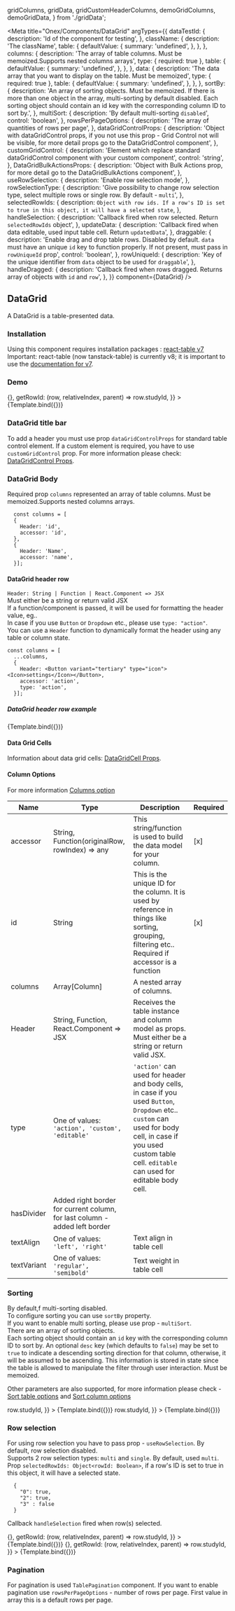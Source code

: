 
  gridColumns,
  gridData,
  gridCustomHeaderColumns,
  demoGridColumns,
  demoGridData,
} from './gridData';

<Meta
  title="Onex/Components/DataGrid"
  argTypes={{
    dataTestId: {
      description: 'Id of the component for testing',
    },
    className: {
      description: 'The className',
      table: {
        defaultValue: {
          summary: 'undefined',
        },
      },
    },
    columns: {
      description: 'The array of table columns. Must be memoized.Supports nested columns arrays',
      type: { required: true },
      table: {
        defaultValue: {
          summary: 'undefined',
        },
      },
    },
    data: {
      description: 'The data array that you want to display on the table. Must be memoized',
      type: { required: true },
      table: {
        defaultValue: {
          summary: 'undefined',
        },
      },
    },
    sortBy: {
      description:
        'An array of sorting objects. Must be memoized. If there is more than one object in the array, multi-sorting by default disabled. Each sorting object should contain an id key with the corresponding column ID to sort by.',
    },
    multiSort: {
      description: 'By default multi-sorting ```disabled```',
      control: 'boolean',
    },
    rowsPerPageOptions: {
      description: 'The array of quantities of rows per page',
    },
    dataGridControlProps: {
      description:
        'Object with dataGridControl props, if you not use this prop - Grid Control not will be visible, for more detail props go to the DataGridControl component',
    },
    customGridControl: {
      description:
        'Element which replace standard dataGridControl component with your custom component',
      control: 'string',
    },
    DataGridBulkActionsProps: {
      description:
        'Object with Bulk Actions prop, for more detail go to the DataGridBulkActions component',
    },
    useRowSelection: {
      description: 'Enable row selection mode',
    },
    rowSelectionType: {
      description:
        'Give possibility to change row selection type, select multiple rows or single row. By default - ```multi```',
    },
    selectedRowIds: {
      description: `Object with row ids. If a row's ID is set to true in this object, it will have a selected state`,
    },
    handleSelection: {
      description: 'Callback fired when row selected. Return ```selectedRowIds``` object',
    },
    updateData: {
      description:
        'Callback fired when data editable, used input table cell. Return ```updatedData```',
    },
    draggable: {
      description:
        'Enable drag and drop table rows. Disabled by default. ```data``` must have an unique ```id``` key to function properly. If not present, must pass in ```rowUniqueId``` prop',
      control: 'boolean',
    },
    rowUniqueId: {
      description:
        'Key of the unique identifier from ```data``` object to be used for ```draggable```',
    },
    handleDragged: {
      description:
        'Callback fired when rows dragged. Returns array of objects with ```id``` and ```row```',
    },
  }}
  component={DataGrid}
/>


## DataGrid

A DataGrid is a table-presented data.

### Installation

Using this component requires installation packages : [react-table v7](https://www.npmjs.com/package/react-table/v/7.8.0)
Important: react-table (now tanstack-table) is currently v8; it is important to use the [documentation for v7](https://react-table-v7.tanstack.com/docs/overview).

### Demo

<Canvas>
  <Story
    height="75rem"
    name="Demo"
    args={{
      dataTestId: 'data-grid-test-id',
      className: 'data-grid-custom',
      columns: demoGridColumns,
      data: demoGridData,
      dataGridControlProps: {
        secondaryActions: [
          {
            title: 'action1',
          },
          {
            title: 'action2',
          },
          {
            title: 'action3',
          },
        ],
      },
      dataGridBulkActionsProps: {
        actions: [
          {
            title: 'action1',
          },
          {
            title: 'action2',
          },
        ],
        dropdownActions: [
          {
            title: 'action1',
          },
          {
            title: 'action2',
          },
          {
            title: 'action3',
          },
        ],
      },
      sortBy: [
        {
          id: 'id',
        },
      ],
      rowsPerPageOptions: [10, 15],
      useRowSelection: true,
      rowSelectionType: 'multi',
      handleSelection: () => {},
      getRowId: (row, relativeIndex, parent) => row.studyId,
    }}
  >
    {Template.bind({})}
  </Story>
</Canvas>

<ArgsTable story="Demo" />

### DataGrid title bar

To add a header you must use prop `dataGridControlProps` for standard table control element.
If a custom element is required, you have to use `customGridControl` prop.
For more information please check: [DataGridControl Props](/docs/onex-components-datagrid-datagridcontrol--demo).

### DataGrid Body

Required prop `columns` represented an array of table columns. Must be memoized.Supports nested columns arrays.

```
  const columns = [
  {
    Header: 'id',
    accessor: 'id',
  },
  {
    Header: 'Name',
    accessor: 'name',
  }];
```

#### DataGrid header row

`Header: String | Function | React.Component => JSX`<br/>
Must either be a string or return valid JSX<br/>
If a function/component is passed, it will be used for formatting the header value, eg..<br/>
In case if you use `Button` or `Dropdown` etc., please use `type: "action"`.<br/>
You can use a `Header` function to dynamically format the header using any table or column state.<br/>

```
const columns = [
  ...columns,
  {
    Header: <Button variant="tertiary" type="icon"><Icon>settings</Icon></Button>,
    accessor: 'action',
    type: 'action',
  }];
```

##### DataGrid header row example

<Canvas>
  <Story
    name="CustomHeaderCell"
    args={{
      dataTestId: 'data-grid-custom-header-cell-test-id',
      className: 'data-grid-custom-header-cell-custom',
      columns: gridCustomHeaderColumns,
      data: [],
    }}
  >
    {Template.bind({})}
  </Story>
</Canvas>

#### Data Grid Cells

Information about data grid cells: [DataGridCell Props](/docs/onex-components-datagrid-datagridcell--demo).

#### Column Options

For more information [Columns option](https://react-table-v7.tanstack.com/docs/api/useTable#column-options)

| Name        | Type                                                                       | Description                                                                                                                                                                                                       | Required |
| ----------- | -------------------------------------------------------------------------- | ----------------------------------------------------------------------------------------------------------------------------------------------------------------------------------------------------------------- | -------- |
| accessor    | String, Function(originalRow, rowIndex) => any                             | This string/function is used to build the data model for your column.                                                                                                                                             | [x]      |
| id          | String                                                                     | This is the unique ID for the column. It is used by reference in things like sorting, grouping, filtering etc.. Required if accessor is a function                                                                | [x]      |
| columns     | Array[Column]                                                              | A nested array of columns.                                                                                                                                                                                        |          |
| Header      | String, Function, React.Component => JSX                                   | Receives the table instance and column model as props. Must either be a string or return valid JSX.                                                                                                               |          |
| type        | One of values: `'action', 'custom', 'editable'`                            | `'action'` can used for header and body cells, in case if you used `Button`, `Dropdown` etc.. `custom` can used for body cell, in case if you used custom table cell. `editable` can used for editable body cell. |          |
| hasDivider  | Added right border for current column, for last column - added left border |                                                                                                                                                                                                                   |          |
| textAlign   | One of values: `'left', 'right'`                                           | Text align in table cell                                                                                                                                                                                          |          |
| textVariant | One of values: `'regular', 'semibold'`                                     | Text weight in table cell                                                                                                                                                                                         |          |

### Sorting

By default,f multi-sorting disabled.<br/>
To configure sorting you can use `sortBy` property.<br/>
If you want to enable multi sorting, please use prop - `multiSort`.<br/>
There are an array of sorting objects.<br/>
Each sorting object should contain an `id` key with the corresponding column ID to sort by. An optional `desc` key
(which defaults to `false`) may be set to `true` to indicate a descending sorting direction for that column, otherwise,
it will be assumed to be ascending. This information is stored in state since the table is allowed to manipulate the filter through user interaction.
Must be memoized.

Other parameters are also supported, for more information please check - [Sort table options](https://react-table-v7.tanstack.com/docs/api/useSortBy#table-options) and [Sort column options](https://react-table-v7.tanstack.com/docs/api/useSortBy#column-options)

<Canvas>
  <Story
    name="SingleSorting"
    height="28rem"
    args={{
      dataTestId: 'data-grid-single-sorting-test-id',
      className: 'data-grid-single-sorting-custom',
      dataGridControlProps: {
        title: 'Sorting table',
      },
      columns: gridColumns,
      data: gridData,
      sortBy: [
        {
          id: 'studyId',
        },
      ],
      multiSort: false,
      getRowId: (row, relativeIndex, parent) => row.studyId,
    }}
  >
    {Template.bind({})}
  </Story>
</Canvas>

<Canvas>
  <Story
    name="MultiSorting"
    height="28rem"
    args={{
      dataTestId: 'data-grid-multi-sorting-test-id',
      className: 'data-grid-multi-sorting-custom',
      dataGridControlProps: {
        title: 'Multi Sorting table',
      },
      columns: gridColumns,
      data: gridData,
      sortBy: [
        {
          id: 'studyId',
        },
        {
          id: 'stage',
          desc: true,
        },
      ],
      multiSort: true,
      getRowId: (row, relativeIndex, parent) => row.studyId,
    }}
  >
    {Template.bind({})}
  </Story>
</Canvas>

### Row selection

For using row selection you have to pass prop - `useRowSelection`. By default, row selection disabled.<br/>
Supports 2 row selection types: `multi` and `single`. By default, used `multi`.<br/>
Prop `selectedRowIds: Object<rowId: Boolean>`, if a row's ID is set to true in this object, it will have a selected state.<br/>

```
  {
    "0": true,
    "2": true,
    "3" : false
  }
```

Callback `handleSelection` fired when row(s) selected.

<Canvas>
  <Story
    name="MultiSelection"
    height="28rem"
    args={{
      dataTestId: 'data-grid-multi-selection-test-id',
      className: 'data-grid-multi-selection-custom',
      dataGridControlProps: {
        title: 'Multi Selection table',
      },
      columns: gridColumns,
      data: gridData,
      useRowSelection: true,
      rowSelectionType: 'multi',
      handleSelection: () => {},
      getRowId: (row, relativeIndex, parent) => row.studyId,
    }}
  >
    {Template.bind({})}
  </Story>
</Canvas>

<Canvas>
  <Story
    name="SingleSelection"
    height="28rem"
    args={{
      dataTestId: 'data-grid-single-selection-test-id',
      className: 'data-grid-single-selection-custom',
      dataGridControlProps: {
        title: 'Single Selection table',
      },
      columns: gridColumns,
      data: gridData,
      useRowSelection: true,
      rowSelectionType: 'single',
      handleSelection: () => {},
      getRowId: (row, relativeIndex, parent) => row.studyId,
    }}
  >
    {Template.bind({})}
  </Story>
</Canvas>

### Pagination

For pagination is used `TablePagination` component. If you want to enable pagination use `rowsPerPageOptions` - number of rows per page.
First value in array this is a default rows per page.
